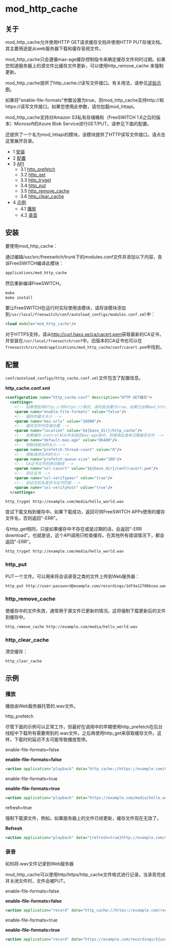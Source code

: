 # mod_http_cache 

 

## 关于

mod_http_cache允许使用HTTP GET请求缓存文档并使用HTTP PUT存储文档。其主要用途是从web服务器下载和缓存音频文件。

mod_http_cache只会遵循max-age缓存控制指令来确定缓存文件何时过期。如果您知道服务器上的源文件比缓存文件更新，可以使用http_remove_cache <url>来强制更新。

mod_http_cache提供了http_cache://读写文件接口。有关用法，请参见[这些示例](mod_http_cache_6587452.mdx#examples)。

如果将"enable-file-formats"参数设置为true，则mod_http_cache支持http://和https://读写文件接口。如果您使用此参数，请勿加载mod_httapi。

mod_http_cache支持对Amazon S3私有存储桶和（FreeSWITCH 1.6之后的版本）Microsoft的Azure Blob Service进行GET/PUT。请参见下面的配置。

还提供了一个名为mod_httapi的模块，该模块提供了HTTP读写文件接口。请点击这里展开目录。

* 1 [安装](#installing)
* 2 [配置](#configuration)
* 3 [API](#http_put)  
   * 3.1 [http_prefetch](#http_prefetch)  
   * 3.2 [http_get](#http_get)  
   * 3.3 [http_tryget](#http_tryget)  
   * 3.4 [http_put](#http_put)  
   * 3.5 [http_remove_cache](#http_remove_cache)  
   * 3.6 [http_clear_cache](#http_clear_cache)
* 4 [示例](#examples)  
   * 4.1 [播放](#playback)  
   * 4.2 [录音](#recording)

## 安装

要使用mod_http_cache：

通过编辑/usr/src/freeswitch/trunk下的modules.conf文件并添加以下内容，告诉FreeSWITCH编译此模块：

```xml
applications/mod_http_cache
```

然后重新编译FreeSWITCH。

```xml
make
make install 
```

要让FreeSWITCH在运行时实际使用该模块，请将该模块添加到`/usr/local/freeswitch/conf/autoload_configs/modules.conf.xml`中：

```xml
<load module="mod_http_cache"/>
```

对于HTTPS支持，请从<http://curl.haxx.se/ca/cacert.pem>获取最新的CA证书，并安装在`/usr/local/freeswitch/conf`中。旧版本的CA证书也可以在`freeswitch/src/mod/applications/mod_http_cache/conf/cacert.pem`中找到。

## 配置

`conf/autoload_configs/http_cache.conf.xml`文件包含了配置信息。

**http_cache.conf.xml**

```xml
<configuration name="http_cache.conf" description="HTTP GET缓存">
  <settings>
    <!-- 如果想启用http://和https://格式，请将其设置为true。如果已加载mod_httapi，请勿使用此选项 -->
    <param name="enable-file-formats" value="false"/>
    <!-- 缓存的最大大小 -->
    <param name="max-urls" value="10000"/>
    <!-- 缓存文件的存储位置 -->
    <param name="location" value="$${base_dir}/http_cache"/>
    <!-- 如果缓存-Control标头中未指定max-age指令，则使用此值来过期缓存文件 -->
    <param name="default-max-age" value="86400"/>
    <!-- 预取线程池的大小 -->
    <param name="prefetch-thread-count" value="8"/>
    <!-- 预取请求队列的大小 -->
    <param name="prefetch-queue-size" value="100"/>
    <!-- CA证书文件的绝对路径 -->
    <param name="ssl-cacert" value="$${base_dir}/conf/cacert.pem"/>
    <!-- 验证证书 -->
    <param name="ssl-verifypeer" value="true"/>
    <!-- 验证主机名是否与证书匹配 -->
    <param name="ssl-verifyhost" value="true"/>
  </settings>
```

```xml
http_tryget http://example.com/media/hello_world.wav
```

尝试下载文档到缓存中。如果下载成功，返回可供FreeSWITCH APPs使用的缓存文件名，否则返回"-ERR"。

与http_get相同，只是如果缓存中不存在或是过期的话，会返回"-ERR download"。也就是说，这个API调用只检查缓存。在其他所有错误情况下，都会返回"-ERR"。

```xml
http_tryget http://example.com/media/hello_world.wav
```

### http_put

PUT一个文件。可以用来将会话录音之类的文件上传到Web服务器：

```xml
http_put http://user:password@example.com/recordings/1df4a12708bcea.wav /tmp/1df4a12708bcea.wav
```

### http_remove_cache

使缓存中的文件失效，通常用于源文件已更新的情况。这将强制下载更新后的文件到缓存中。

```xml
http_remove_cache http://example.com/media/hello_world.wav
```

  
### http_clear_cache

清空缓存：

```xml
http_clear_cache
```

## 示例

### 播放

播放由Web服务器托管的.wav文件。

http_prefetch

尽管下面的示例可以正常工作，但最好在调用中的早期使用http_prefetch在后台线程中下载所有需要用到的.wav文件。之后再使用http_get来获取缓存文件。这样，下载时的延迟不太可能导致播放暂停。

  
enable-file-formats=false

**enable-file-formats=false**

```xml
<action application="playback" data="http_cache://https://example.com/media/hello_world.wav"/>
```

  
enable-file-formats=true

**enable-file-formats=true**

```xml
<action application="playback" data="https://example.com/media/hello_world.wav"/>
```

  
refresh=true

强制下载源文件，例如，如果服务器上的文件已经更新，缓存文件现在无效了。  

**Refresh**

```xml
<action application="playback" data="{refresh=true}http://example.com/awesome.wav"/>

```

  
### 录音

如何将.wav文件记录到Web服务器

mod_http_cache可以使用http/https/http_cache文件格式进行记录。当录音完成并关闭文件时，文件会被PUT。

enable-file-formats=false

**enable-file-formats=false**

```xml
<action application="record" data="http_cache://https://example.com/recordings/${uuid}.wav"/>
```

enable-file-formats=true

**enable-file-formats=true**

```xml
<action application="record" data="https://example.com/recordings/${uuid}.wav"/>
```